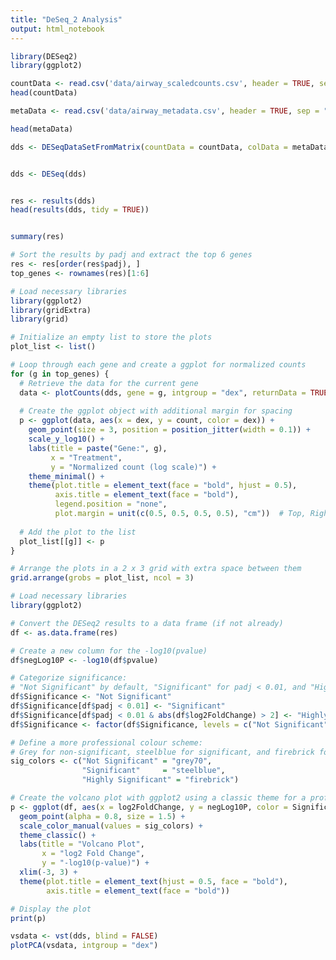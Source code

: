 ```yaml
---
title: "DeSeq_2 Analysis"
output: html_notebook
---
```


```r

library(DESeq2) 
library(ggplot2)

countData <- read.csv('data/airway_scaledcounts.csv', header = TRUE, sep = ",") 
head(countData)

metaData <- read.csv('data/airway_metadata.csv', header = TRUE, sep = ",")

head(metaData)


```

```r

dds <- DESeqDataSetFromMatrix(countData = countData, colData = metaData, design = ~dex, tidy = TRUE)


dds <- DESeq(dds)


res <- results(dds) 
head(results(dds, tidy = TRUE))


summary(res)

```


```r
# Sort the results by padj and extract the top 6 genes
res <- res[order(res$padj), ]
top_genes <- rownames(res)[1:6]

# Load necessary libraries
library(ggplot2)
library(gridExtra)
library(grid)

# Initialize an empty list to store the plots
plot_list <- list()

# Loop through each gene and create a ggplot for normalized counts
for (g in top_genes) {
  # Retrieve the data for the current gene
  data <- plotCounts(dds, gene = g, intgroup = "dex", returnData = TRUE)
  
  # Create the ggplot object with additional margin for spacing
  p <- ggplot(data, aes(x = dex, y = count, color = dex)) +
    geom_point(size = 3, position = position_jitter(width = 0.1)) +
    scale_y_log10() +
    labs(title = paste("Gene:", g),
         x = "Treatment",
         y = "Normalized count (log scale)") +
    theme_minimal() +
    theme(plot.title = element_text(face = "bold", hjust = 0.5),
          axis.title = element_text(face = "bold"),
          legend.position = "none",
          plot.margin = unit(c(0.5, 0.5, 0.5, 0.5), "cm"))  # Top, Right, Bottom, Left margins
  
  # Add the plot to the list
  plot_list[[g]] <- p
}

# Arrange the plots in a 2 x 3 grid with extra space between them
grid.arrange(grobs = plot_list, ncol = 3)

```

```r

# Load necessary libraries
library(ggplot2)

# Convert the DESeq2 results to a data frame (if not already)
df <- as.data.frame(res)

# Create a new column for the -log10(pvalue)
df$negLog10P <- -log10(df$pvalue)

# Categorize significance:
# "Not Significant" by default, "Significant" for padj < 0.01, and "Highly Significant" for padj < 0.01 and abs(log2FoldChange) > 2.
df$Significance <- "Not Significant"
df$Significance[df$padj < 0.01] <- "Significant"
df$Significance[df$padj < 0.01 & abs(df$log2FoldChange) > 2] <- "Highly Significant"
df$Significance <- factor(df$Significance, levels = c("Not Significant", "Significant", "Highly Significant"))

# Define a more professional colour scheme:
# Grey for non-significant, steelblue for significant, and firebrick for highly significant.
sig_colors <- c("Not Significant" = "grey70", 
                "Significant"     = "steelblue", 
                "Highly Significant" = "firebrick")

# Create the volcano plot with ggplot2 using a classic theme for a professional look
p <- ggplot(df, aes(x = log2FoldChange, y = negLog10P, color = Significance)) +
  geom_point(alpha = 0.8, size = 1.5) +
  scale_color_manual(values = sig_colors) +
  theme_classic() +
  labs(title = "Volcano Plot",
       x = "log2 Fold Change",
       y = "-log10(p-value)") +
  xlim(-3, 3) +
  theme(plot.title = element_text(hjust = 0.5, face = "bold"),
        axis.title = element_text(face = "bold"))

# Display the plot
print(p)


```

```r

vsdata <- vst(dds, blind = FALSE) 
plotPCA(vsdata, intgroup = "dex")

```

